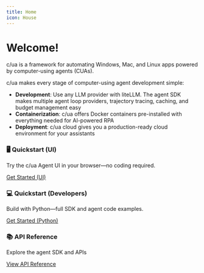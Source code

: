 ```yaml
---
title: Home
icon: House
---
```



# Welcome!

c/ua is a framework for automating Windows, Mac, and Linux apps powered by computer-using agents (CUAs).

c/ua makes every stage of computer-using agent development simple:

- **Development**: Use any LLM provider with liteLLM. The agent SDK makes multiple agent loop providers, trajectory tracing, caching, and budget management easy
- **Containerization**: c/ua offers Docker containers pre-installed with everything needed for AI-powered RPA
- **Deployment**: c/ua cloud gives you a production-ready cloud environment for your assistants

<div className="grid grid-cols-1 md:grid-cols-2 gap-6 mt-8">
  <div className="border rounded-lg p-6">
    <h3 className="text-lg font-semibold mb-2">🖥️ Quickstart (UI)</h3>
    <p className="text-muted-foreground mb-4">Try the c/ua Agent UI in your browser—no coding required.</p>
    <a
      href="/home/quickstart-ui"
      className={cn(
        buttonVariants({ variant: 'default' }),
        'w-full'
      )}
    >
      Get Started (UI)
      <ChevronRight className="ml-2 h-4 w-4" />
    </a>
  </div>
  <div className="border rounded-lg p-6">
    <h3 className="text-lg font-semibold mb-2">💻 Quickstart (Developers)</h3>
    <p className="text-muted-foreground mb-4">Build with Python—full SDK and agent code examples.</p>
    <a
      href="/home/quickstart-devs"
      className={cn(
        buttonVariants({ variant: 'secondary' }),
        'w-full'
      )}
    >
      Get Started (Python)
      <ChevronRight className="ml-2 h-4 w-4" />
    </a>
  </div>
</div>
<div className="grid grid-cols-1 gap-6 mt-6">
  <div className="border rounded-lg p-6">
    <h3 className="text-lg font-semibold mb-2">📚 API Reference</h3>
    <p className="text-muted-foreground mb-4">Explore the agent SDK and APIs</p>
    <a
      href="/home/libraries/agent"
      className={cn(
        buttonVariants({ variant: 'outline' }),
        'w-full'
      )}
    >
      View API Reference
      <ChevronRight className="ml-2 h-4 w-4" />
    </a>
  </div>
</div>
